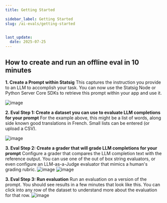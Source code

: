 ```yaml
---
title: Getting Started

sidebar_label: Getting Started
slug: /ai-evals/getting-started


last_update:
  date: 2025-07-25
---
```



## How to create and run an offline eval in 10 minutes


**1. Create a Prompt within Statsig**
This captures the instruction you provide to an LLM to accomplish your task. You can now use the Statsig Node or Python Server Core SDKs to retrieve this prompt within your app and use it. 


<img alt="image" src="https://github.com/user-attachments/assets/57cd34e0-f6aa-4a90-886d-20db6e43c3f7" />


**2. Eval Step 1: Create a dataset you can use to evaluate LLM completions for your prompt**
For the example above, this might be a list of words, along side known good translations in French. Small lists can be entered (or upload a CSV).

<img alt="image" src="https://github.com/user-attachments/assets/a46ad9c6-ed28-4587-89af-3eda91a1f256" />


**3. Eval Step 2: Create a grader that will grade LLM completions for your prompt**
Configure a grader that compares the LLM completion text with the reference output. You can use one of the out of box string evaluators, or even configure an LLM-as-a-Judge evaluator that mimics a human's grading rubric.
<img alt="image" src="https://github.com/user-attachments/assets/8936a77d-885b-4fd6-bcab-d141bd397ec7" />
<img alt="image" src="https://github.com/user-attachments/assets/ce3f0951-2313-47a4-ba77-65c7fb877fc4" />

**3. Eval Step 3: Run evaluation**
Run an evaluation on a version of the prompt. You should see results in a few minutes that look like this. You can click into any row of the dataset to understand more about the evaluation for that row.
<img alt="image" src="https://github.com/user-attachments/assets/58a3c2e5-5058-4127-a63d-02e53c132386" />
